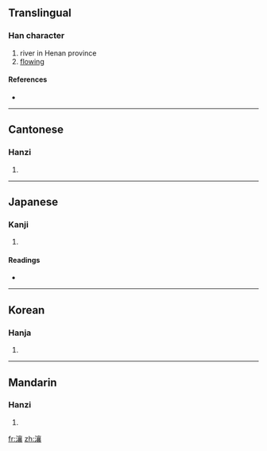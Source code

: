 ==Translingual==

===Han character===
{{Han char|rn=85|rad=水|as=17|sn=20|four=3013<sub>2</sub>|canj=水卜口女 (EYRV)}}

# river in Henan province
# [[flowing]]

====References====
* {{Han ref|kx=0661.230|dkj=18716|dj=1071.060|hdz=31789.070|uh=703C|ud=28732|bh=F45B|bd=62555}}

----

==Cantonese==

===Hanzi===
{{yue-hanzi|jyut=|y=yeung4}}

# {{defn|Cantonese|sort=水17}}

----

==Japanese==

===Kanji===
{{ja-kanji|grade=|rs=水17}}

# {{defn|Japanese|sort=水17}}

====Readings====
* {{ja-readings|on=[[じょう]] (jō), [[にょう]] (nyō), [[どう]] (dō), [[のう]] (nō)|kun=}}

----

==Korean==

===Hanja===
{{ko-hanja|hangeul=양|eumhun=|rv=yang|mr=yang|y=yang}}

# {{defn|Korean|sort=水17}}

----

==Mandarin==

===Hanzi===
{{cmn-hanzi|pin=[[ráng]] ([[rang2]])|wg=jang<sup>2</sup>}}

# {{defn|Mandarin|sort=水17}}

[[fr:瀼]]
[[zh:瀼]]